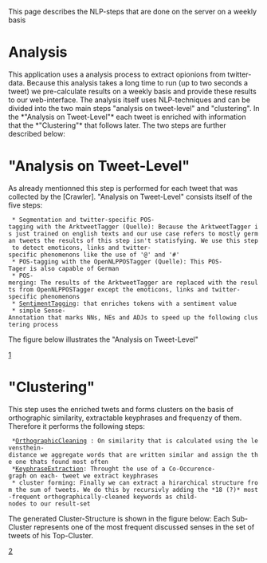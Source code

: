 This page describes the NLP-steps that are done on the server on a weekly basis

= Analysis=

This application uses a analysis process to extract opionions from twitter-data. Because this analysis takes a long time to run (up to two seconds a tweet) we pre-calculate results on a weekly basis and provide these results to our web-interface. 
The analysis itself uses NLP-techniques and can be divided into the two main steps "analysis on tweet-level" and "clustering". 
In the *"Analysis on Tweet-Level"* each tweet is enriched with information that the *"Clustering"* that follows later. The two steps are further described below:


= "Analysis on Tweet-Level"=

As already mentionned this step is performed for each tweet that was collected by the [Crawler]. "Analysis on Tweet-Level" consists itself of the five steps:

  * Segmentation and twitter-specific POS-tagging with the ArktweetTagger (Quelle): Because the ArktweetTagger is just trained on english texts and our use case refers to mostly german tweets the results of this step isn't statisfying. We use this step to detect emoticons, links and twitter-specific phenomenons like the use of '@' and '#'
  * POS-tagging with the OpenNLPPOSTagger (Quelle): This POS-Tager is also capable of German
  * POS-merging: The results of the ArktweetTagger are replaced with the results from OpenNLPPOSTagger except the emoticons, links and twitter-specific phenomenons
  * [[SentimentTagging]]: that enriches tokens with a sentiment value
  * simple Sense-Annotation that marks NNs, NEs and ADJs to speed up the following clustering process

The figure below illustrates the "Analysis on Tweet-Level"

[http://www-stud.uni-due.de/~sfmiwoja/BilderFoPro/Analyse.png]

= "Clustering"=
This step uses the enriched twets and forms clusters on the basis of orthographic similarity, extractable keyphrases and frequenzy of them. Therefore it performs the following steps:

  *[[OrthographicCleaning]] : On similarity that is calculated using the levensthein-distance we aggregate words that are written similar and assign the the one thats found most often
  *[[KeyphraseExtraction]]: Throught the use of a Co-Occurence-graph on each- tweet we extract keyphrases
  * cluster forming: Finally we can extract a hirarchical structure from the sum of tweets. We do this by recursivly adding the *18 (?)* most-frequent orthographically-cleaned keywords as child-nodes to our result-set

The generated Cluster-Structure is shown in the figure below:
Each Sub-Cluster represents one of the most frequent discussed senses in the set of tweets of his Top-Cluster.

[http://www-stud.uni-due.de/~sfmiwoja/BilderFoPro/ClusterElement.png]